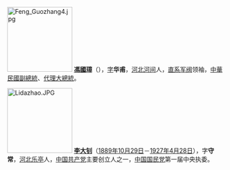 [[File:Feng_Guozhang4.jpg|150px]]
'''[[馮國璋|馮國璋]]'''（{{bd|1859年|1月7日|1919年|12月28日|catIdx=F馮}}），[[表字|字]]'''华甫'''，[[河北|河北]][[河间|河间]]人，[[直系军阀|直系军阀]]领袖，[[中華民國副總統|中華民國副總統]]、[[中華民國大總統|代理大總統]]。

[[File:Lidazhao.JPG|150px]]
'''[[李大钊|李大钊]]'''（[[1889年|1889年]][[10月29日|10月29日]]－[[1927年|1927年]][[4月28日|4月28日]]），字'''守常'''，[[河北|河北]][[乐亭|乐亭]]人，[[中国共产党|中国共产党]]主要创立人之一，[[中国国民党|中国国民党]]第一届中央执委。